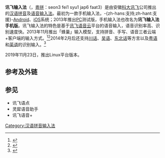{{Infobox Software
| name                   = 讯飞输入法
| logo                   = 
| screenshot             = 
| developer              = [[科大讯飞|科大讯飞]]股份有限公司
| operating system       = [[Microsoft_Windows|Microsoft Windows]]、[[macOS|macOS]]、[[Android|Android]]
| language               = 简体中文
| genre                  = [[中文输入法|中文输入法]]
| license                = [[专有软件|专有软件]]
| website                = {{URL|https://srf.xunfei.cn}}
}}
'''讯飞输入法'''（{{lang-en|iFlytek Voice Input Method}}，[[香港語言學學會粵語拼音方案|粵拼]]：seon3 fei1 syu1 jap6 faat3）是由安徽[[科大讯飞|科大讯飞]]公司推出的[[汉语拼音|汉语拼音]]及[[语音输入法|语音输入法]]。最初为一款手机输入法，-{zh-hans:支持;zh-hant:支援}-[[Android|Android]]、[[iOS|iOS]]系统；2013年推出[[个人电脑|PC]]测试版，手机输入法也改名为'''讯飞输入法手机版'''。讯飞输入法的特色是基于[[讯飞语音云|讯飞语音云]]平台的语音输入，语音识别率高、识别速度快。2013年11月推出「蜂巢」输入模型，支持拼音、手写、语音三者云端+客户端的输入方式。<ref>{{Cite web |url=http://soft.zol.com.cn/414/4149230.html |title=讯飞输入法4.0发布 新增蜂巢输入模型 CBSi中国·ZOL |accessdate=2014-03-29 |archive-date=2014-03-29 |archive-url=https://web.archive.org/web/20140329110735/http://soft.zol.com.cn/414/4149230.html |dead-url=no }}</ref><ref>{{Cite web |url=http://www.voicecloud.cn/news/9/1337.html |title=首创云+端“蜂巢”输入模型 讯飞输入法Android新版发布 科大讯飞 |access-date=2014-03-29 |archive-date=2013-11-25 |archive-url=https://web.archive.org/web/20131125071654/http://www.voicecloud.cn/news/9/1337.html |dead-url=no }}</ref>2014年2月后还支持[[川话|川话]]、[[吴语|吴语]]、[[东北话|东北话]]等方言以及[[粤语|粤语]]和[[英语|英语]]的识别输入。<ref>{{官网|https://srf.xunfei.cn}}</ref>

2019年11月23日，推出Linux平台版本。

==参考及外链==
{{reflist}}
==参见==
*讯飞语点
*灵犀语音助手
*讯飞语音+
[[Category:汉语拼音输入法|Category:汉语拼音输入法]]